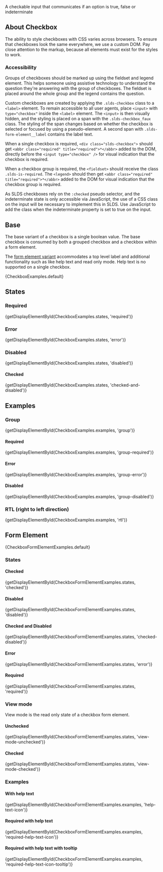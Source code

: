 
<div className="doc lead">
  A checkable input that communicates if an option is true, false or indeterminate
</div>

## About Checkbox

The ability to style checkboxes with CSS varies across browsers. To ensure that checkboxes look the same everywhere, we use a custom DOM. Pay close attention to the markup, because all elements must exist for the styles to work.

### Accessibility

Groups of checkboxes should be marked up using the fieldset and legend element. This helps someone using assistive technology to understand the question they're answering with the group of checkboxes. The fieldset is placed around the whole group and the legend contains the question.

Custom checkboxes are created by applying the `.slds-checkbox` class to a `<label>` element. To remain accessible to all user agents, place `<input>` with `type="checkbox"` inside the `<label>` element. The `<input>` is then visually hidden, and the styling is placed on a span with the `.slds-checkbox_faux` class. The styling of the span changes based on whether the checkbox is selected or focused by using a pseudo-element. A second span with `.slds-form-element__label` contains the label text.

When a single checkbox is required, `<div class="slds-checkbox">` should get `<abbr class="required" title="required">*</abbr>` added to the DOM, directly before the `<input type="checkbox" />` for visual indication that the checkbox is required.

When a checkbox group is required, the `<fieldset>` should receive the class `.slds-is-required`. The `<legend>` should then get `<abbr class="required" title="required">*</abbr>` added to the DOM for visual indication that the checkbox group is required.

As SLDS checkboxes rely on the `:checked` pseudo selector, and the indeterminate state is only accessible via JavaScript, the use of a CSS class on the input will be necessary to implement this in SLDS. Use JavaScript to add the class when the indeterminate property is set to true on the input.

## Base

The base variant of a checkbox is a single boolean value. The base checkbox is consumed by both a grouped checkbox and a checkbox within a form element.

The [form element variant](#Form-Element) accommodates a top level label and additional functionality such as like help text and read only mode. Help text is no supported on a single checkbox.

<CodeView>
  {CheckboxExamples.default}
</CodeView>

## States

### Required

<CodeView>
  {getDisplayElementById(CheckboxExamples.states, 'required')}
</CodeView>

### Error

<CodeView>
  {getDisplayElementById(CheckboxExamples.states, 'error')}
</CodeView>

### Disabled

<CodeView>
  {getDisplayElementById(CheckboxExamples.states, 'disabled')}
</CodeView>

#### Checked

<CodeView>
  {getDisplayElementById(CheckboxExamples.states, 'checked-and-disabled')}
</CodeView>

## Examples

### Group

<CodeView>
  {getDisplayElementById(CheckboxExamples.examples, 'group')}
</CodeView>

#### Required

<CodeView>
  {getDisplayElementById(CheckboxExamples.examples, 'group-required')}
</CodeView>

#### Error

<CodeView>
  {getDisplayElementById(CheckboxExamples.examples, 'group-error')}
</CodeView>

#### Disabled

<CodeView>
  {getDisplayElementById(CheckboxExamples.examples, 'group-disabled')}
</CodeView>

### RTL (right to left direction)

<CodeView>
  {getDisplayElementById(CheckboxExamples.examples, 'rtl')}
</CodeView>

## Form Element

<CodeView>
  {CheckboxFormElementExamples.default}
</CodeView>

### States

#### Checked

<CodeView>
  {getDisplayElementById(CheckboxFormElementExamples.states, 'checked')}
</CodeView>

#### Disabled

<CodeView>
  {getDisplayElementById(CheckboxFormElementExamples.states, 'disabled')}
</CodeView>

#### Checked and Disabled

<CodeView>
  {getDisplayElementById(CheckboxFormElementExamples.states, 'checked-disabled')}
</CodeView>

#### Error

<CodeView>
  {getDisplayElementById(CheckboxFormElementExamples.states, 'error')}
</CodeView>

#### Required

<CodeView>
  {getDisplayElementById(CheckboxFormElementExamples.states, 'required')}
</CodeView>

### View mode

View mode is the read only state of a checkbox form element.

#### Unchecked

<CodeView>
  {getDisplayElementById(CheckboxFormElementExamples.states, 'view-mode-unchecked')}
</CodeView>

#### Checked

<CodeView>
  {getDisplayElementById(CheckboxFormElementExamples.states, 'view-mode-checked')}
</CodeView>

### Examples

#### With help text

<CodeView>
  {getDisplayElementById(CheckboxFormElementExamples.examples, 'help-text-icon')}
</CodeView>

#### Required with help text

<CodeView>
  {getDisplayElementById(CheckboxFormElementExamples.examples, 'required-help-text-icon')}
</CodeView>

#### Required with help text with tooltip

<CodeView>
  {getDisplayElementById(CheckboxFormElementExamples.examples, 'required-help-text-icon-tooltip')}
</CodeView>
